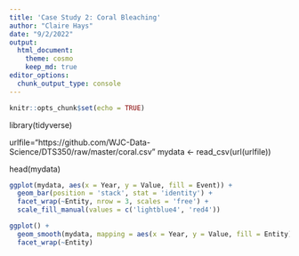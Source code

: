 ```yaml
---
title: 'Case Study 2: Coral Bleaching'
author: "Claire Hays"
date: "9/2/2022"
output: 
  html_document:
    theme: cosmo
    keep_md: true
editor_options: 
  chunk_output_type: console
---
```


```r
knitr::opts_chunk$set(echo = TRUE)
```

library(tidyverse)

urlfile="https://github.com/WJC-Data-Science/DTS350/raw/master/coral.csv"
mydata <- read_csv(url(urlfile))

head(mydata)

```r

ggplot(mydata, aes(x = Year, y = Value, fill = Event)) +
  geom_bar(position = 'stack', stat = 'identity') +
  facet_wrap(~Entity, nrow = 3, scales = 'free') +
  scale_fill_manual(values = c('lightblue4', 'red4'))

```

```r

ggplot() +
  geom_smooth(mydata, mapping = aes(x = Year, y = Value, fill = Entity)) +
  facet_wrap(~Entity) 

```


